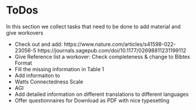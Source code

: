 
# ToDos 

In this section we collect tasks that need to be done to add material and give workovers

* Check out and add: 
 https://www.nature.com/articles/s41598-022-23056-5
  https://journals.sagepub.com/doi/10.1177/02698811231199112
* Give Reference list a workover: Check completeness & change to  Bibtex Format
* Fill the missing information in Table 1
* Add informaiton to
* Watts Connectedness Scale
* AGI
* Add detailed information on different translations to different languages
* Offer questionnaires for Download as PDF with nice typesetting

